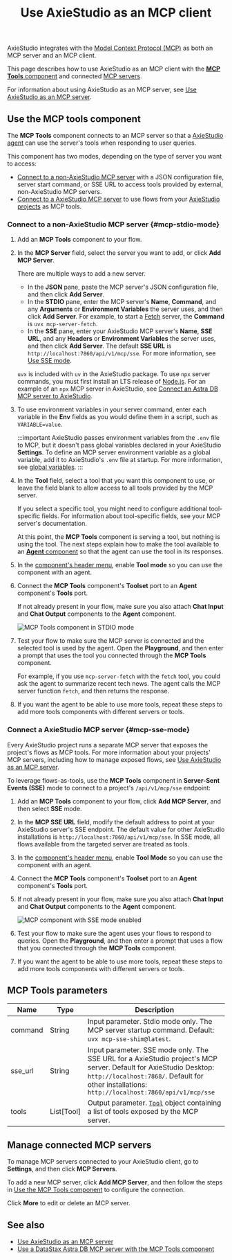 ﻿---
title:  Use AxieStudio as an MCP client
slug: /mcp-client
---


AxieStudio integrates with the [Model Context Protocol (MCP)](https://modelcontextprotocol.io/introduction) as both an MCP server and an MCP client.

This page describes how to use AxieStudio as an MCP client with the [**MCP Tools** component](#use-the-mcp-tools-component) and connected [MCP servers](#manage-connected-mcp-servers).

For information about using AxieStudio as an MCP server, see [Use AxieStudio as an MCP server](/mcp-server).

## Use the MCP tools component

The **MCP Tools** component connects to an MCP server so that a [AxieStudio agent](/agents) can use the server's tools when responding to user queries.

This component has two modes, depending on the type of server you want to access:

* [Connect to a non-AxieStudio MCP server](#mcp-stdio-mode) with a JSON configuration file, server start command, or SSE URL to access tools provided by external, non-AxieStudio MCP servers.
* [Connect to a AxieStudio MCP server](#mcp-sse-mode) to use flows from your [AxieStudio projects](/concepts-flows#projects) as MCP tools.

### Connect to a non-AxieStudio MCP server {#mcp-stdio-mode}

1. Add an **MCP Tools** component to your flow.

2. In the **MCP Server** field, select the server you want to add, or click <Icon name="Plus" aria-hidden="true"/> **Add MCP Server**.

    There are multiple ways to add a new server.

    * In the **JSON** pane, paste the MCP server's JSON configuration file, and then click **Add Server**.
    * In the **STDIO** pane, enter the MCP server's **Name**, **Command**, and any **Arguments** or **Environment Variables** the server uses, and then click **Add Server**.
    For example, to start a [Fetch](https://github.com/modelcontextprotocol/servers/tree/main/src/fetch) server, the **Command** is `uvx mcp-server-fetch`.
    * In the **SSE** pane, enter your AxieStudio MCP server's **Name**, **SSE URL**, and any **Headers** or **Environment Variables** the server uses, and then click **Add Server**.
    The default **SSE URL** is `http://localhost:7860/api/v1/mcp/sse`. For more information, see [Use SSE mode](#mcp-sse-mode).

    `uvx` is included with `uv` in the AxieStudio package.
    To use `npx` server commands, you must first install an LTS release of [Node.js](https://docs.npmjs.com/downloading-and-installing-node-js-and-npm).
    For an example of an `npx` MCP server in AxieStudio, see [Connect an Astra DB MCP server to AxieStudio](/mcp-component-astra).

3. To use environment variables in your server command, enter each variable in the **Env** fields as you would define them in a script, such as `VARIABLE=value`.

    :::important
    AxieStudio passes environment variables from the `.env` file to MCP, but it doesn't pass global variables declared in your AxieStudio **Settings**.
    To define an MCP server environment variable as a global variable, add it to AxieStudio's `.env` file at startup.
    For more information, see [global variables](/configuration-global-variables).
    :::

4. In the **Tool** field, select a tool that you want this component to use, or leave the field blank to allow access to all tools provided by the MCP server.

    If you select a specific tool, you might need to configure additional tool-specific fields. For information about tool-specific fields, see your MCP server's documentation.

    At this point, the **MCP Tools** component is serving a tool, but nothing is using the tool. The next steps explain how to make the tool available to an [**Agent** component](/components-agents) so that the agent can use the tool in its responses.

5. In the [component's header menu](/concepts-components#component-menus), enable **Tool mode** so you can use the component with an agent.

6. Connect the **MCP Tools** component's **Toolset** port to an **Agent** component's **Tools** port.

    If not already present in your flow, make sure you also attach **Chat Input** and **Chat Output** components to the **Agent** component.

    ![MCP Tools component in STDIO mode](/img/component-mcp-stdio.png)

7.  Test your flow to make sure the MCP server is connected and the selected tool is used by the agent. Open the **Playground**, and then enter a prompt that uses the tool you connected through the **MCP Tools** component.

    For example, if you use `mcp-server-fetch` with the `fetch` tool, you could ask the agent to summarize recent tech news. The agent calls the MCP server function `fetch`, and then returns the response.

8. If you want the agent to be able to use more tools, repeat these steps to add more tools components with different servers or tools.

### Connect a AxieStudio MCP server {#mcp-sse-mode}

Every AxieStudio project runs a separate MCP server that exposes the project's flows as MCP tools.
For more information about your projects' MCP servers, including how to manage exposed flows, see [Use AxieStudio as an MCP server](/mcp-server).

To leverage flows-as-tools, use the **MCP Tools** component in **Server-Sent Events (SSE)** mode to connect to a project's `/api/v1/mcp/sse` endpoint:

1. Add an **MCP Tools** component to your flow, click <Icon name="Plus" aria-hidden="true"/> **Add MCP Server**, and then select **SSE** mode.
2. In the **MCP SSE URL** field, modify the default address to point at your AxieStudio server's SSE endpoint. The default value for other AxieStudio installations is `http://localhost:7860/api/v1/mcp/sse`.
In SSE mode, all flows available from the targeted server are treated as tools.
3. In the [component's header menu](/concepts-components#component-menus), enable **Tool Mode** so you can use the component with an agent.
4. Connect the **MCP Tools** component's **Toolset** port to an **Agent** component's **Tools** port.
5. If not already present in your flow, make sure you also attach **Chat Input** and **Chat Output** components to the **Agent** component.

    ![MCP component with SSE mode enabled](/img/component-mcp-sse-mode.png)

6. Test your flow to make sure the agent uses your flows to respond to queries. Open the **Playground**, and then enter a prompt that uses a flow that you connected through the **MCP Tools** component.

7. If you want the agent to be able to use more tools, repeat these steps to add more tools components with different servers or tools.

## MCP Tools parameters

| Name | Type | Description |
|------|------|-------------|
| command | String | Input parameter. Stdio mode only. The MCP server startup command. Default: `uvx mcp-sse-shim@latest`. |
| sse_url | String | Input parameter. SSE mode only. The SSE URL for a AxieStudio project's MCP server. Default for AxieStudio Desktop: `http://localhost:7868/`. Default for other installations: `http://localhost:7860/api/v1/mcp/sse` |
| tools | List[Tool] | Output parameter. [`Tool`](/data-types#tool) object containing a list of tools exposed by the MCP server. |

## Manage connected MCP servers

To manage MCP servers connected to your AxieStudio client, go to **Settings**, and then click **MCP Servers**.

To add a new MCP server, click <Icon name="Plus" aria-hidden="true"/> **Add MCP Server**, and then follow the steps in [Use the MCP Tools component](#use-the-mcp-tools-component) to configure the connection.

Click <Icon name="Ellipsis" aria-hidden="true"/> **More** to edit or delete an MCP server.

## See also

- [Use AxieStudio as an MCP server](/mcp-server)
- [Use a DataStax Astra DB MCP server with the MCP Tools component](/mcp-component-astra)
